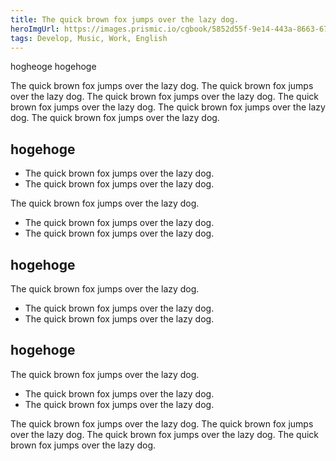 ```yaml
---
title: The quick brown fox jumps over the lazy dog. 
heroImgUrl: https://images.prismic.io/cgbook/5852d55f-9e14-443a-8663-674d742d38ec_2022-01-08+13.16.59.jpg?auto=compress,format&fit=crop&w=1200&h=400
tags: Develop, Music, Work, English
---
```


<Intro>

hogheoge
hogehoge

The quick brown fox jumps over the lazy dog.
The quick brown fox jumps over the lazy dog.
The quick brown fox jumps over the lazy dog.
The quick brown fox jumps over the lazy dog.
The quick brown fox jumps over the lazy dog.
The quick brown fox jumps over the lazy dog.

</Intro>
<Body>

## hogehoge

- The quick brown fox jumps over the lazy dog. 
- The quick brown fox jumps over the lazy dog. 

The quick brown fox jumps over the lazy dog. 

- The quick brown fox jumps over the lazy dog. 
- The quick brown fox jumps over the lazy dog. 

## hogehoge

The quick brown fox jumps over the lazy dog. 

- The quick brown fox jumps over the lazy dog. 
- The quick brown fox jumps over the lazy dog. 

## hogehoge

The quick brown fox jumps over the lazy dog. 

- The quick brown fox jumps over the lazy dog. 
- The quick brown fox jumps over the lazy dog. 

</Body>

<Outro>

The quick brown fox jumps over the lazy dog. 
The quick brown fox jumps over the lazy dog. 
The quick brown fox jumps over the lazy dog. 
The quick brown fox jumps over the lazy dog. 

</Outro>